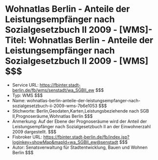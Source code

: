 # Wohnatlas Berlin - Anteile der Leistungsempfänger nach Sozialgesetzbuch II 2009 - [WMS]- Titel: Wohnatlas Berlin - Anteile der Leistungsempfänger nach Sozialgesetzbuch II 2009 - [WMS] $$$
- Service URL: https://fbinter.stadt-berlin.de/fb/wms/senstadt/wa_SGBII_ew $$$
- Typ: WMS $$$
- Name: wohnatlas-berlin-anteile-der-leistungsempfanger-nach-sozialgesetzbuch-ii-2009-wms-7b6e1053 $$$
- Stichworte: Berlin,Geodaten,Karten,Leistungsbeziehende nach SGB II,Prognoseräume,Wohnatlas Berlin $$$
- Anmerkung: Auf der Ebene der Prognoseräume wird der Anteil der Leistungsempfänger nach Sozialgesetzbuch II an der Einwohnerzahl 2009 dargestellt. $$$
- Fisbroker URL: https://fbinter.stadt-berlin.de/fb/index.jsp?loginkey=showMap&mapId=wa_SGBII_ew@senstadt $$$
- Autor: Senatsverwaltung für Stadtentwicklung, Bauen und Wohnen Berlin $$$

